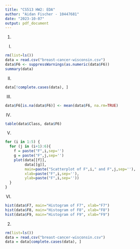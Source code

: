 ---
title: "CS513 HW2: EDA"
author: "Aidan Fischer - 10447681"
date: "2023-10-07"
output: pdf_document
---
1)
I)
```{r }
rm(list=ls())
data = read.csv("breast-cancer-wisconsin.csv")
data$F6 <- suppressWarnings(as.numeric(data$F6))
summary(data)
```
II)
```{r}
data[!complete.cases(data), ]
```
III)
```{r}
data$F6[is.na(data$F6)] <- mean(data$F6, na.rm=TRUE)
```
IV)
```{r}
table(data$Class, data$F6)
```
V)
```{r}
for (i in 1:5) {
  for (j in (i+1):6){
    f = paste("F",i,sep='')
    g = paste("F",j,sep='')
    plot(data[[f]], 
         data[[g]],
         main=paste("Scatterplot of F",i," and F",j,sep=''),
         xlab=paste("F",i,sep=''),
         ylab=paste("F",i,sep=''))
  }
}
```
VI)
```{r}
hist(data$F7, main="Histogram of F7", xlab="F7")
hist(data$F8, main="Histogram of F8", xlab="F8")
hist(data$F9, main="Histogram of F9", xlab="F9")
```
2)
```{r}
rm(list=ls())
data = read.csv("breast-cancer-wisconsin.csv")
data = data[complete.cases(data), ]
```
